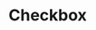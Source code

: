 


<Meta title="Design-System/About/Job" component={Job} />

# Checkbox

<Canvas>
  <Story
    name="Default"
    args={{
      logo: {
        url: "https://www.datocms-assets.com/39153/1628106184-cybsafe.svg",
        width: 196,
        height: 203,
      },
      company: "CybSafe",
      title: "Software Developer",
      duration: "Aug 2021-Present",
    }}
  />
</Canvas>

<ArgsTable of={Job} story="Default" />
